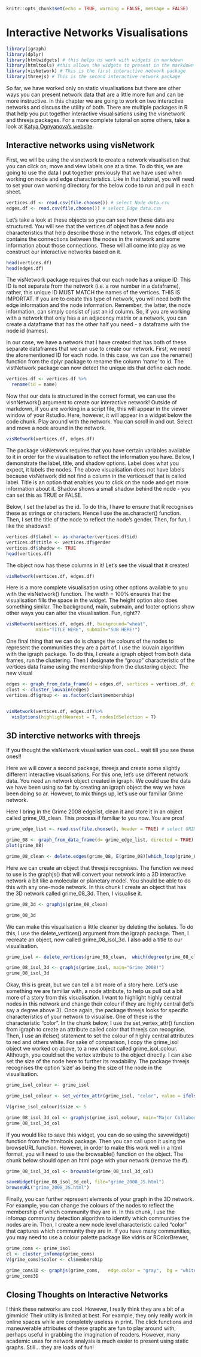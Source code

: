 ```r
knitr::opts_chunk$set(echo = TRUE, warning = FALSE, message = FALSE)
```

# Interactive Networks Visualisations

```r
library(igraph)
library(dplyr) 
library(htmlwidgets) # this helps us work with widgets in markdown
library(htmltools) #this allows the widgets to present in the markdown file
library(visNetwork) # This is the first interactive network package
library(threejs) # This is the second interactive network package
```

So far, we have worked only on static visualisations but there are other ways you can present network data that are a little more fun and can be more instructive. In this chapter we are going to work on two interactive networks and discuss the utility of both. There are multiple packages in R that help you put together interactive visualisations using the visnetwork and threejs packages. For a more complete tutorial on some others, take a look at [Katya Ognyanova's website](https://kateto.net/network-visualization).

## Interactive networks using visNetwork

First, we will be using the visnetwork to create a network visualisation that you can click on, move and view labels one at a time. To do this, we are going to use the data I put together previously that we have used when working on node and edge characteristics. Like in that tutorial, you will need to set your own working directory for the below code to run and pull in each sheet.

```r
vertices.df <- read.csv(file.choose()) # select Node data.csv
edges.df <- read.csv(file.choose()) # select Edge data.csv
```

Let's take a look at these objects so you can see how these data are structured. You will see that the vertices.df object has a few node characteristics that help describe those in the network. The edges.df object contains the connections between the nodes in the network and some information about those connections. These will all come into play as we construct our interactive networks based on it.

```r
head(vertices.df)
head(edges.df)
```

The visNetwork package requires that our each node has a unique ID. This ID is not separate from the network (i.e. a row number in a dataframe), rather, this unique ID MUST MATCH the names of the vertices. THIS IS IMPORTAT. If you are to create this type of network, you will need both the edge information and the node information. Remember, the latter, the node information, can simply consist of just an id column. So, if you are working with a network that only has a an adjacency matrix or a network, you can create a dataframe that has the other half you need - a dataframe with the node id (names).

In our case, we have a network that I have created that has both of these separate dataframes that we can use to create our network. First, we need the aforementioned ID for each node. In this case, we can use the rename() function from the dplyr package to rename the column 'name' to id. The vistNetwork package can now detect the unique ids that define each node.

```r
vertices.df <- vertices.df %>%
  rename(id = name)
```

Now that our data is structured in the correct format, we can use the visnNetwork() argument to create our interactive network! Outside of markdown, if you are working in a script file, this will appear in the viewer window of your Rstudio. Here, however, it will appear in a widget below the code chunk. Play around with the network. You can scroll in and out. Select and move a node around in the network.

```r
visNetwork(vertices.df, edges.df)
```

The package visNetwork requires that you have certain variables available to it in order for the visualisation to reflect the information you have. Below, I demonstrate the label, title, and shadow options. Label does what you expect, it labels the nodes. The above visualisation does not have labels because visNetwork did not find a column in the vertices.df that is called label. Title is an option that enables you to click on the node and get more information about it. Shadow shows a small shadow behind the node - you can set this as TRUE or FALSE.

Below, I set the label as the id. To do this, I have to ensure that R recognises these as strings or characters. Hence I use the as.character() function. Then, I set the title of the node to reflect the node's gender. Then, for fun, I like the shadows!!

```r
vertices.df$label <- as.character(vertices.df$id)
vertices.df$title <- vertices.df$gender
vertices.df$shadow <- TRUE
head(vertices.df)
```

The object now has these columns in it! Let's see the visual that it creates!

```r
visNetwork(vertices.df, edges.df) 
```

Here is a more complete visualisation using other options available to you with the visNetwork() function. The width = 100% ensures that the visualisation fills the space in the widget. The height option also does something similar. The background, main, submain, and footer options show other ways you can alter the visualisation. Fun, right??

```r
visNetwork(vertices.df, edges.df, background="wheat",
           main="TITLE HERE", submain="SUB HERE!")
```

One final thing that we can do is change the colours of the nodes to represent the communities they are a part of. I use the louvain algorithm with the igraph package. To do this, I create a igraph object from both data frames, run the clustering. Then I designate the "group" characteristic of the vertices data frame using the membership from the clustering object. The new visual

```r
edges <- graph_from_data_frame(d = edges.df, vertices = vertices.df, directed = F)
clust <- cluster_louvain(edges)
vertices.df$group <- as.factor(clust$membership)


visNetwork(vertices.df, edges.df)%>%
  visOptions(highlightNearest = T, nodesIdSelection = T)
```

## 3D interctive networks with threejs

If you thought the visNetwork visualisation was cool... wait till you see these ones!!

Here we will cover a second package, threejs and create some slightly different interactive visualisations. For this one, let's use different network data. You need an network object created in igraph. We could use the data we have been using so far by creating an igraph object the way we have been doing so ar. However, to mix things up, let's use our familiar Grime network.

Here I bring in the Grime 2008 edgelist, clean it and store it in an object called grime_08_clean. This process if familiar to you now. You are pros!

```r
grime_edge_list <- read.csv(file.choose(), header = TRUE) # select GRIME_EDGE_LIST_2008 _GRIME ONLY.csv

grime_08 <- graph_from_data_frame(d= grime_edge_list, directed = TRUE)
plot(grime_08)

grime_08_clean <- delete.edges(grime_08, E(grime_08)[which_loop(grime_08)])
```

Here we can create an object that threejs recognises. The function we need to use is the graphjs() that will convert your network into a 3D interactive network a bit like a molecular or planetary model. You should be able to do this with any one-mode network. In this chunk I create an object that has the 3D network called grime_08_3d. Then, I visualise it.

```r
grime_08_3d <- graphjs(grime_08_clean)

grime_08_3d
```

We can make this visualisation a little cleaner by deleting the isolates. To do this, I use the delete_vertices() argument from the igraph package. Then, I recreate an object, now called grime_08_isol_3d. I also add a title to our visualisation.

```r

grime_isol <- delete_vertices(grime_08_clean,  which(degree(grime_08_clean)==0))

grime_08_isol_3d <- graphjs(grime_isol, main="Grime 2008!")
grime_08_isol_3d
```

Okay, this is great, but we can tell a bit more of a story here. Let's use something we are familiar with, a node attribute, to help us pull out a bit more of a story from this visualisation. I want to highlight highly central nodes in this network and change their colour if they are highly central (let's say a degree above 3). Once again, the package threejs looks for specific characteristics of your network to visualise. One of these is the characteristic "color". In the chunk below, I use the set_vertex_attr() function from igraph to create an attribute called color that threejs can recognise. Then, I use an ifelse() statement to set the colour of highly central attributes to red and others white. For sake of comparison, I copy the grime_isol object we worked on above, to a new object called grime_isol_colour. Although, you could set the vertex attribute to the object directly. I can also set the size of the node here to further its readability. The package threejs recognises the option 'size' as being the size of the node in the visualisation.

```r
grime_isol_colour <- grime_isol

grime_isol_colour <- set_vertex_attr(grime_isol, "color", value = ifelse(degree(grime_isol) > 3, "red", "ivory"))

V(grime_isol_colour)$size <- 5

grime_08_isol_3d_col <- graphjs(grime_isol_colour, main="Major Collaborators in Grime 2008!", bg = "black")
grime_08_isol_3d_col

```

If you would like to save this widget, you can do so using the savewidget() function from the htmltools package. Then you can call upon it using the browseURL function. However, in order to make this work well in a html format, you will need to use the browsable() function on the object. The chunk below should open an html page with your network (remove the #).

```r

grime_08_isol_3d_col <- browsable(grime_08_isol_3d_col)

saveWidget(grime_08_isol_3d_col, file="grime_2008_JS.html")
browseURL("grime_2008_JS.html")
```

Finally, you can further represent elements of your graph in the 3D network. For example, you can change the colours of the nodes to reflect the membership of which community they are in. In this chunk, I use the infomap community detection algorithm to identify which communities the nodes are in. Then, I create a new node level characteristic called "color" that captures which community they are in. If you have many communities, you may need to use a colour palette package like vidris or RColorBrewer,

```r
grime_coms <- grime_isol
cl <- cluster_infomap(grime_coms)
V(grime_coms)$color <- cl$membership

grime_coms3D <- graphjs(grime_coms,   edge.color = "gray",  bg = "white", main = "Communities in Grime 2008")
grime_coms3D

```

## Closing Thoughts on Interactive Networks

I think these networks are cool. However, I really think they are a bit of a gimmick! Their utility is limited at best. For example, they only really work in online spaces while are completely useless in print. The click functions and maneuverable attributes of these graphs are fun to play around with, perhaps useful in grabbing the imagination of readers. However, many academic uses for network analysis is much easier to present using static graphs. Still... they are loads of fun!
